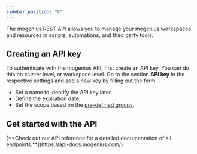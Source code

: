 ```yaml
---
sidebar_position: "8"
---
```


The mogenius REST API allows you to manage your mogenius workspaces and resources in scripts, automations, and third party tools.

## Creating an API key

To authenticate with the mogenius API, first create an API key. You can do this on cluster level, or workspace level. Go to the section **API key** in the respective settings and add a new key by filling out the form:

- Set a name to identify the API key later.
- Define the expiration date.
- Set the scope based on the [pre-defined groups](./members-and-roles.md).

## Get started with the API

<Tip>
   [**Check out our API reference for a detailed documentation of all endpoints.**](https://api-docs.mogenius.com/)
</Tip>